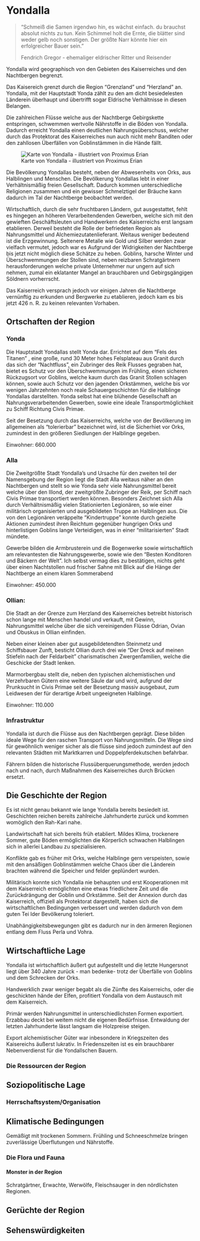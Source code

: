# Yondalla

> "Schmeiß die Samen irgendwo hin, es wächst einfach. du brauchst absolut nichts zu tun. Kein Schimmel holt die Ernte, die blätter sind weder gelb noch sonstigen. Der größte Narr könnte hier ein erfolgreicher Bauer sein."
>
> Fendrich Gregor - ehemaliger eldrischer Ritter und Reisender

Yondalla wird geographisch von den Gebieten des Kaiserreiches und den Nachtbergen begrenzt.

Das Kaisereich grenzt durch die Region "Grenzland" und "Herzland" an. Yondalla, mit der Hauptstadt Yonda zählt zu den am dicht besiedelesten Länderein überhaupt und übertrifft sogar Eldrische Verhältnisse in diesen Belangen.

Die zahlreichen Flüsse welche aus der Nachtberge Gebirgskette entspringen, schwemmen wertvolle Nährstoffe in die Böden von Yondalla. Dadurch erreicht Yondalla einen deutlichen Nahrungsüberschuss, welcher durch das Protektorat des Kaiserreiches nun auch nicht mehr Banditen oder den zahllosen Überfällen von Goblinstämmen in die Hände fällt.

![Karte von Yondalla - illustriert von Proximus Erian](Pictures/Maps/Yondalla.jpg "Karte von Yondalla - illustriert von Proximus Erian")

Die Bevölkerung Yondallas besteht, neben der Abwesenheits von Orks, aus Halblingen und Menschen. Die Bevölkerung Yondallas lebt in einer Verhältnismäßig freien Gesellschaft. Dadurch kommen unterschiedliche Religionen zusammen und ein gewisser Schmelztigel der Bräuche kann dadurch im Tal der Nachtberge beobachtet werden.

Wirtschaftlich, durch die sehr fruchtbaren Ländern, gut ausgestattet, fehlt es hingegen an höheren Verarbeitendenden Gewerben, welche sich mit den gewieften Geschäftsleuten und Handwerkern des Kaiserreichs erst langsam etablieren. Derweil besteht die Rolle der befriedeten Region als Nahrungsmittel und Alchemiezutatenlieferant. Weitaus weniger bedeutend ist die Erzgewinnung. Seltenere Metalle wie Gold und Silber werden zwar vielfach vermutet, jedoch war es Aufgrund der Widrigkeiten der Nachtberge bis jetzt nicht möglich diese Schätze zu heben. Goblins, harsche Winter und Überschwemmungen der Stollen sind, neben reizbaren Schratgärtnern herausforderungen welche private Unternehmer nur ungern auf sich nehmen, zumal ein eklatanter Mangel an brauchbaren und Gebirgsgängigen Söldnern vorherrscht.

Das Kaiserreich versprach jedoch vor einigen Jahren die Nachtberge vernünftig zu erkunden und Bergwerke zu etablieren, jedoch kam es bis jetzt 426 n. R. zu keinen relevanten Vorhaben.

## Ortschaften der Region

### Yonda

Die Hauptstadt Yondallas stellt Yonda dar. Errichtet auf dem "Fels des Titanen" , eine große, rund 30 Meter hohes Felsplateau aus Granit durch das sich der "Nachtfluss", ein Zubringer des Reik Flusses gegraben hat, bietet es Schutz vor den Überschwemmungen im Frühling, einen sicheren Rückzugsort vor Goblins, welche kaum durch das Granit Stollen schlagen können, sowie auch Schutz vor den jagenden Orkstämmen, welche bis vor wenigen Jahrzehnten noch reale Schauergeschichten für die Halblinge Yondallas darstellten. Yonda selbst hat eine blühende Gesellschaft an Nahrungsverarbeitenden Gewerben, sowie eine ideale Transportmöglichkeit zu Schiff Richtung Civis Primae.

Seit der Besetzung durch das Kaiserreichs, welche von der Bevölkerung im allgemeinen als "tolerierbar" bezeichnet wird, ist die Sicherhiet vor Orks, zumindest in den größeren Siedlungen der Halblinge gegeben.

Einwohner: 660.000

### Alla

Die Zweitgrößte Stadt Yondalla's und Ursache für den zweiten teil der Namensgebung der Region liegt die Stadt Alla weitaus näher an den Nachtbergen und stellt so wie Yonda sehr viele Nahrungsmittel bereit welche über den Illond, der zweitgrößte Zubringer der Reik, per Schiff nach Civis Primae transportiert werden können. Besonders Zeichnet sich Alla durch Verhältnismäßig vielen Stationierten Legionären, so wie einer militärisch organisierten und ausgebildeten Truppe an Halblingen aus. Die von den Legionären veräppelte "Kindertruppe " konnte durch gezielte Aktionen zumindest ihren Reichtum gegenüber hungrigen Orks und hinterlistigen Goblins lange Verteidigen, was in einer "militarisierten" Stadt mündete.

Gewerbe bilden die Armbrusterein und die Bogenwerke sowie wirtschaftlich am relevantesten die Nahrungsgewerbe, sowie wie den "Besten Konditoren und Bäckern der Welt". Ich selbst vermag dies zu bestätigen, nichts geht über einen Nachtstollen nud frischer Sahne mit Blick auf die Hänge der Nachtberge an einem klaren Sommerabend

Einwohner: 450.000

### Ollian:

Die Stadt an der Grenze zum Herzland des Kaiserreiches betreibt historisch schon lange mit Menschen handel und verkauft, mit Gewinn, Nahrungsmittel welche über die sich vereinigenden Flüsse Odrian, Ovian und Obuskus in Ollian einfinden.

Neben einer kleinen aber gut ausgebildetendten Steinmetz und Schiffsbauer Zunft, besticht Ollian durch drei wie "Der Dreck auf meinen Stiefeln nach der Feldarbeit" charismatischen Zwergenfamilien, welche die Geschicke der Stadt lenken.

Marmorbergbau stellt die, neben den typischen alchemistischen und Verzehrbaren Gütern eine weitere Säule dar und wird, aufgrund der Prunksucht in Civis Primae seit der Besetzung massiv ausgebaut, zum Leidwesen der für derartige Arbeit ungeeigneten Halblinge.

Einwohner: 110.000

### Infrastruktur

Yondalla ist durch die Flüsse aus den Nachtbergen geprägt. Diese bilden ideale Wege für den raschen Transport von Nahrungsmitteln. Die Wege sind für gewöhnlich weniger sicher als die flüsse sind jedoch zumindest auf den relevanten Städten mit Marktkarren und Doppelpferdekutschen befahrbar.

Fährern bilden die historische Flussüberquerungsmethode, werden jedoch nach und nach, durch Maßnahmen des Kaiserreiches durch Brücken ersetzt.

## Die Geschichte der Region

Es ist nicht genau bekannt wie lange Yondalla bereits besiedelt ist. Geschichten reichen bereits zahlreiche Jahrhunderte zurück und kommen womöglich den Rah-Kari nahe.

Landwirtschaft hat sich bereits früh etabliert. Mildes Klima, trockenere Sommer, gute Böden ermöglichten die Körperlich schwachen Halblingen sich in allerlei Landbau zu spezialisieren.

Konflikte gab es früher mit Orks, welche Halblinge gern verspeisten, sowie mit den ansäßigen Goblinstämmen welche Chaos über die Länderein brachten während die Speicher und felder geplündert wurden.

Militärisch konnte sich Yondalla nie behaupten und erst Kooperationen mit dem Kaiserreich ermöglichten eine etwas friedlichere Zeit und die Zurückdrängung der Goblin und Orkstämme. Seit der Annexion durch das Kaiserreich, offiziell als Protektorat dargestellt, haben sich die wirtschaftlichen Bedingungen verbessert und werden dadurch von dem guten Tei lder Bevölkerung toleriert.

Unabhängigkeitsbewegungen gibt es dadurch nur in den ärmeren Regionen entlang dem Fluss Perla und Vohra.

## Wirtschaftliche Lage

Yondalla ist wirtschaftlich äußert gut aufgestellt und die letzte Hungersnot liegt über 340 Jahre zurück - man bedenke- trotz der Überfälle von Goblins und dem Schrecken der Orks.

Handwerklich zwar weniger begabt als die Zünfte des Kaiserreichs, oder die geschickten hände der Elfen, profitiert Yondalla von dem Austausch mit dem Kaiserreich.

Primär werden Nahrungsmittel in unterschiedlichsten Formen exportiert. Erzabbau deckt bei weitem nicht die eigenen Bedürfnisse. Entwaldung der letzten Jahrhunderte lässt langsam die Holzpreise steigen.

Export alchemistischer Güter war inbesondere in Kriegszeiten des Kaisereichs äußerst lukrativ. In Friedenszeiten ist es ein brauchbarer Nebenverdienst für die Yondallschen Bauern.

### Die Ressourcen der Region

## Soziopolitische Lage

### Herrschaftsystem/Organisation

## Klimatische Bedingungen

Gemäßigt mit trockenen Sommern. Frühling und Schneeschmelze bringen zuverlässige Überflutungen und Nährstoffe.

### Die Flora und Fauna

#### Monster in der Region

Schratgärtner, Erwachte, Werwölfe, Fleischsauger in den nördlichsten Regionen.

## Gerüchte der Region

## Sehenswürdigkeiten
